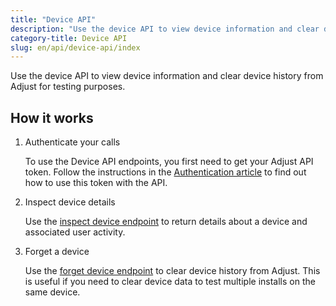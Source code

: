 ```yaml
---
title: "Device API"
description: "Use the device API to view device information and clear device history from Adjust for testing purposes."
category-title: Device API
slug: en/api/device-api/index
---
```


Use the device API to view device information and clear device history from Adjust for testing purposes.

## How it works

1. Authenticate your calls

   To use the Device API endpoints, you first need to get your Adjust API token. Follow the instructions in the [Authentication article](authentication.mdx) to find out how to use this token with the API.

2. Inspect device details

   Use the [inspect device endpoint](inspect.mdx) to return details about a device and associated user activity.

3. Forget a device

   Use the [forget device endpoint](forget.mdx) to clear device history from Adjust. This is useful if you need to clear device data to test multiple installs on the same device.
